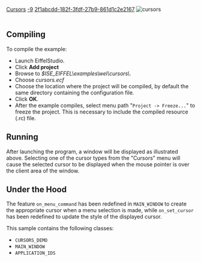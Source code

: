 [[Property:title|Cursors]]
[[Property:weight|-9]]
[[Property:uuid|2f1abcdd-182f-3fdf-27b9-861d1c2e2167]]
[[Image:cursors|cursors]]  <br/>
<br/>

==Compiling==

To compile the example: 
* Launch EiffelStudio. 
* Click '''Add project'''
* Browse to ''$ISE_EIFFEL\examples\wel\cursors\''. 
* Choose ''cursors.ecf''
* Choose the location where the project will be compiled, by default the same directory containing the configuration file. 
* Click '''OK'''. 
* After the example compiles, select menu path "<code lang="text">Project -> Freeze...</code>" to freeze the project. This is necessary to include the compiled resource (.rc) file.

==Running==

After launching the program, a window will be displayed as illustrated above. Selecting one of the cursor types from the "Cursors" menu will cause the selected cursor to be displayed when the mouse pointer is over the client area of the window. 

==Under the Hood==

The feature <code>on_menu_command</code> has been redefined in <code>MAIN_WINDOW</code> to create the appropriate cursor when a menu selection is made, while <code>on_set_cursor</code> has been redefined to update the style of the displayed cursor. 

This sample contains the following classes: 
* <code>CURSORS_DEMO</code>
* <code>MAIN_WINDOW</code>
* <code>APPLICATION_IDS</code>





